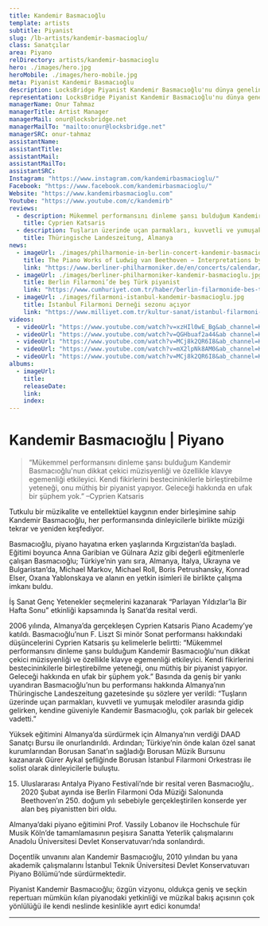 ```yaml
---
title: Kandemir Basmacıoğlu
template: artists
subtitle: Piyanist
slug: /lb-artists/kandemir-basmacioglu/
class: Sanatçılar
area: Piyano
relDirectory: artists/kandemir-basmacioglu
hero: ./images/hero.jpg
heroMobile: ./images/hero-mobile.jpg
meta: Piyanist Kandemir Basmacıoğlu
description: LocksBridge Piyanist Kandemir Basmacıoğlu'nu dünya genelinde temsil ediyor.
representation: LocksBridge Piyanist Kandemir Basmacıoğlu'nu dünya genelinde temsil ediyor.
managerName: Onur Tahmaz
managerTitle: Artist Manager
managerMail: onur@locksbridge.net
managerMailTo: "mailto:onur@locksbridge.net"
managerSRC: onur-tahmaz
assistantName:
assistantTitle:
assistantMail:
assistantMailTo:
assistantSRC:
Instagram: "https://www.instagram.com/kandemirbasmacioglu/"
Facebook: "https://www.facebook.com/kandemirbasmacioglu/"
Website: "https://www.kandemirbasmacioglu.com"
Youtube: "https://www.youtube.com/c/kandemirb"
reviews:
  - description: Mükemmel performansını dinleme şansı bulduğum Kandemir Basmacıoğlu'nun dikkat çekici müzisyenliği ve özellikle klavye egemenliği etkileyici. Kendi fikirlerini bestecininkilerle birleştirebilme yeteneği, onu müthiş bir piyanist yapıyor. Geleceği hakkında en ufak bir şüphem yok.
    title: Cyprien Katsaris
  - description: Tuşların üzerinde uçan parmakları, kuvvetli ve yumuşak melodiler arasında gidip gelirken, kendine güveniyle Kandemir Basmacıoğlu, çok parlak bir gelecek vadetti.
    title: Thüringische Landeszeitung, Almanya
news:
  - imageUrl: ./images/philharmonie-in-berlin-concert-kandemir-basmacioglu.jpg
    title: The Piano Works of Ludwig van Beethoven − Interpretations by Turkish Piano Virtuosos on the Occasion of his 250th Birthday
    link: "https://www.berliner-philharmoniker.de/en/concerts/calendar/details/53113/"
  - imageUrl: ./images/berliner-philharmoniker-kandemir-basmacioglu.jpg
    title: Berlin Filarmoni’de beş Türk piyanist
    link: "https://www.cumhuriyet.com.tr/haber/berlin-filarmonide-bes-turk-piyanist-1722394"
  - imageUrl: ./images/filarmoni-istanbul-kandemir-basmacioglu.jpg
    title: İstanbul Filarmoni Derneği sezonu açıyor
    link: "https://www.milliyet.com.tr/kultur-sanat/istanbul-filarmoni-dernegi-sezonu-aciyor-2531177"
videos:
  - videoUrl: "https://www.youtube.com/watch?v=xzHIl0wE_Bg&ab_channel=KandemirBasmacioglu"
  - videoUrl: "https://www.youtube.com/watch?v=QGHbuaf2a44&ab channel=KandemirBasmacioglu"
  - videoUrl: "https://www.youtube.com/watch?v=MCj8k2QR6I8&ab_channel=KandemirBasmacioglu"
  - videoUrl: "https://www.youtube.com/watch?v=mX2lpNk8AM0&ab_channel=KandemirBasmacioglu"
  - videoUrl: "https://www.youtube.com/watch?v=MCj8k2QR6I8&ab_channel=KandemirBasmacioglu"
albums:
  - imageUrl:
    title:
    releaseDate:
    link:
    index:
---
```

# Kandemir Basmacıoğlu | Piyano

> “Mükemmel performansını dinleme şansı bulduğum Kandemir Basmacıoğlu'nun dikkat çekici müzisyenliği ve özellikle klavye egemenliği etkileyici. Kendi fikirlerini bestecininkilerle birleştirebilme yeteneği, onu müthiş bir piyanist yapıyor. Geleceği hakkında en ufak bir şüphem yok.” –Cyprien Katsaris

Tutkulu bir müzikalite ve entellektüel kaygının ender birleşimine sahip Kandemir Basmacıoğlu, her performansında dinleyicilerle birlikte müziği tekrar ve yeniden keşfediyor.

Basmacıoğlu, piyano hayatına erken yaşlarında Kırgızistan’da başladı. Eğitimi boyunca Anna Garibian ve Gülnara Aziz gibi değerli eğitmenlerle çalışan Basmacıoğlu; Türkiye’nin yanı sıra, Almanya, İtalya, Ukrayna ve Bulgaristan’da, Michael Markov, Michael Roll, Boris Petrushansky, Konrad Elser, Oxana Yablonskaya ve alanın en yetkin isimleri ile birlikte çalışma imkanı buldu.

İş Sanat Genç Yetenekler seçmelerini kazanarak “Parlayan Yıldızlar’la Bir Hafta Sonu” etkinliği kapsamında İş Sanat’da resital verdi.

2006 yılında, Almanya’da gerçekleşen Cyprien Katsaris Piano Academy’ye katıldı. Basmacıoğlu’nun F. Liszt Si minör Sonat performansı hakkındaki düşüncelerini Cyprien Katsaris şu kelimelerle belirtti: “Mükemmel performansını dinleme şansı bulduğum Kandemir Basmacıoğlu'nun dikkat çekici müzisyenliği ve özellikle klavye egemenliği etkileyici. Kendi fikirlerini bestecininkilerle birleştirebilme yeteneği, onu müthiş bir piyanist yapıyor. Geleceği hakkında en ufak bir şüphem yok.” Basında da geniş bir yankı uyandıran Basmacıoğlu’nun bu performansı hakkında Almanya’nın Thüringische Landeszeitung gazetesinde şu sözlere yer verildi: “Tuşların üzerinde uçan parmakları, kuvvetli ve yumuşak melodiler arasında gidip gelirken, kendine güveniyle Kandemir Basmacıoğlu, çok parlak bir gelecek vadetti.”

Yüksek eğitimini Almanya’da sürdürmek için Almanya’nın verdiği DAAD Sanatçı Bursu ile onurlandırıldı. Ardından; Türkiye’nin önde kalan özel sanat kurumlarından Borusan Sanat’ın sağladığı Borusan Müzik Bursunu kazanarak Gürer Aykal şefliğinde Borusan İstanbul Filarmoni Orkestrası ile solist olarak dinleyicilerle buluştu.

15. Uluslararası Antalya Piyano Festivali’nde bir resital veren Basmacıoğlu,. 2020 Şubat ayında ise Berlin Filarmoni Oda Müziği Salonunda Beethoven’ın 250. doğum yılı sebebiyle gerçekleştirilen konserde yer alan beş piyanistten biri oldu.

Almanya’daki piyano eğitimini Prof. Vassily Lobanov ile Hochschule für Musik Köln’de tamamlamasının peşisıra Sanatta Yeterlik çalışmalarını Anadolu Üniversitesi Devlet Konservatuvarı’nda sonlandırdı.

Doçentlik unvanını alan Kandemir Basmacıoğlu, 2010 yılından bu yana akademik çalışmalarını İstanbul Teknik Üniversitesi Devlet Konservatuvarı Piyano Bölümü’nde sürdürmektedir.

Piyanist Kandemir Basmacıoğlu; özgün vizyonu, oldukça geniş ve seçkin repertuarı mümkün kılan piyanodaki yetkinliği ve müzikal bakış açısının çok yönlülüğü ile kendi neslinde kesinlikle ayırt edici konumda!

- - -
